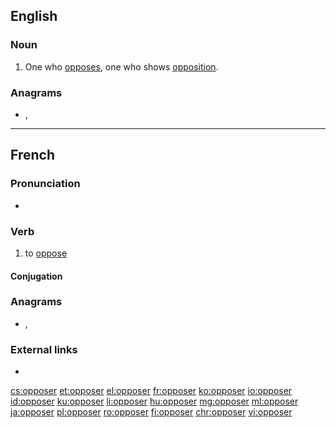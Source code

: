 ==English==

===Noun===
{{en-noun}}

# One who [[oppose]]s, one who shows [[opposition]].

===Anagrams===
* {{l|en|poopers}}, {{l|en|propose}}

----

==French==

===Pronunciation===
* {{audio|Fr-opposer.ogg|audio|lang=fr}}

===Verb===
{{fr-verb}}

# to [[oppose]]

====Conjugation====
{{fr-conj-auto}}

===Anagrams===
* {{l|fr|propose}}, {{l|fr|proposé}}

===External links===
* {{R:TLFi}}

[[cs:opposer]]
[[et:opposer]]
[[el:opposer]]
[[fr:opposer]]
[[ko:opposer]]
[[io:opposer]]
[[id:opposer]]
[[ku:opposer]]
[[li:opposer]]
[[hu:opposer]]
[[mg:opposer]]
[[ml:opposer]]
[[ja:opposer]]
[[pl:opposer]]
[[ro:opposer]]
[[fi:opposer]]
[[chr:opposer]]
[[vi:opposer]]